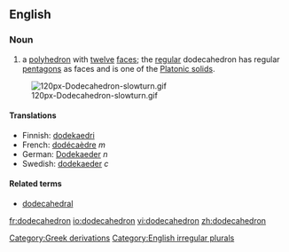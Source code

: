 {{wikipedia}}
==English==

===Noun===
{{en-noun| dodecahedr|a | pl2=dodecahedrons}}

#{{geometry}} a [[polyhedron]] with [[twelve]] [[face]]s; the [[regular]] dodecahedron has regular [[pentagon]]s as faces and is one of the [[Platonic solid]]s.

[[Image:120px-Dodecahedron-slowturn.gif]]

====Translations====
*Finnish: [[dodekaedri]]
*French: [[dodécaèdre]] ''m''
*German: [[Dodekaeder]] ''n''
*Swedish: [[dodekaeder]] ''c''

====Related terms====
*[[dodecahedral]]

[[Category:Greek derivations]]
[[Category:English irregular plurals]]

[[fr:dodecahedron]]
[[io:dodecahedron]]
[[vi:dodecahedron]]
[[zh:dodecahedron]]